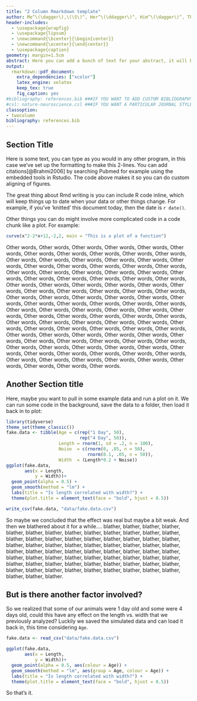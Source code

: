 ```yaml
---
title: "2 Column Rmarkdown template"
author: Me^\(\dagger\),\(\S\)^, Her^\(\ddagger\)^, Him^\(\dagger\)^, Them^\(\ddagger\)^
header-includes:
  - \usepackage{wrapfig}
  - \usepackage{lipsum}
  - \newcommand{\bcenter}{\begin{center}}
  - \newcommand{\ecenter}{\end{center}}
  - \usepackage{caption}
geometry: margin=1.5cm
abstract: Here you can add a bunch of text for your abstract, it will be formatted independently from the rest of the document, so you can't use as many of the tricks you'd use in markdown, but you can write in \textit{italics}, \textbf{bold} and \textcolor{red}{different} \textcolor{blue}{colors}.
output:
  rmarkdown::pdf_document:
    extra_dependencies: ["xcolor"]
    latex_engine: xelatex
    keep_tex: true
    fig_caption: yes   
#bibliography: references.bib ###IF YOU WANT TO ADD CUSTOM BIBLIOGRAPHY
#csl: nature-neuroscience.csl ###IF YOU WANT A PARTICULAR JOURNAL STYLE
classoption:
- twocolumn
bibliography: references.bib
---
```


## Section Title

Here is some text, you can type as you would in any other program, in this case we've set up the formatting to make this 2-lines. You can add citations[@Brahmi2006] by searching Pubmed for example using the embedded tools in Rstudio. The code above makes it so you can do custom aligning of figures.

The great thing about Rmd writing is you can include R code inline, which will keep things up to date when your data or other things change. For example, if you've 'knitted' this document today, then the date is `r date()`.

Other things you can do might involve more complicated code in a code chunk like a plot. For example:

```r
curve(x^2-2*x+12,-2,2, main = "This is a plot of a function")
```

Other words, Other words, Other words, Other words, Other words, Other words, Other words, Other words, Other words, Other words, Other words, Other words, Other words, Other words, Other words, Other words, Other words, Other words, Other words, Other words, Other words, Other words, Other words, Other words, Other words, Other words, Other words, Other words, Other words, Other words, Other words, Other words, Other words, Other words, Other words, Other words, Other words, Other words, Other words, Other words, Other words, Other words, Other words, Other words, Other words, Other words, Other words, Other words, Other words, Other words, Other words, Other words, Other words, Other words, Other words, Other words, Other words, Other words, Other words, Other words, Other words, Other words, Other words, Other words, Other words, Other words, Other words, Other words, Other words, Other words, Other words, Other words, Other words, Other words, Other words, Other words, Other words, Other words, Other words, Other words, Other words, Other words, Other words, Other words, Other words, Other words, Other words, Other words, Other words, Other words, Other words, Other words, Other words, Other words, Other words, Other words, Other words, Other words, Other words, Other words, Other words, Other words, Other words, Other words, Other words, Other words, Other words, Other words.

## Another Section title

Here, maybe you want to pull in some example data and run a plot on it. We can run some code in the background, save the data to a folder, then load it back in to plot:

```r
library(tidyverse)
theme_set(theme_classic())
fake.data <- tibble(Age = c(rep("1 Day", 50), 
                            rep("4 Day", 50)),
                    Length = rnorm(1, sd = .2, n = 100),
                    Noise  = c(rnorm(0, .05, n = 50),
                               rnorm(0.1, .05, n = 50)),
                    Width  = (Length*0.2 + Noise))
ggplot(fake.data,
       aes(x = Length,
           y = Width))+
  geom_point(alpha = 0.5) +
  geom_smooth(method = "lm") +
  labs(title = "Is length correlated with width?") +
  theme(plot.title = element_text(face = "bold", hjust = 0.5))

write_csv(fake.data, "data/fake.data.csv")
```

So maybe we concluded that the effect was real but maybe a bit weak. And then we blathered about it for a while.... blather, blather, blather, blather, blather, blather, blather, blather, blather, blather, blather, blather, blather, blather, blather, blather, blather, blather, blather, blather, blather, blather, blather, blather, blather, blather, blather, blather, blather, blather, blather, blather, blather, blather, blather, blather, blather, blather, blather, blather, blather, blather, blather, blather, blather, blather, blather, blather, blather, blather, blather, blather, blather, blather, blather, blather, blather, blather, blather, blather, blather, blather, blather, blather, blather, blather, blather, blather, blather, blather.

## But is there another factor involved?

So we realized that some of our animals were 1 day old and some were 4 days old, could this have any effect on the length vs. width that we previously analyzed? Luckily we saved the simulated data and can load it back in, this time considering `Age`.

```r
fake.data <- read_csv("data/fake.data.csv")

ggplot(fake.data,
       aes(x = Length,
           y = Width))+
  geom_point(alpha = 0.5, aes(colour = Age)) +
  geom_smooth(method = "lm", aes(group = Age, colour = Age)) +
  labs(title = "Is length correlated with width?") +
  theme(plot.title = element_text(face = "bold", hjust = 0.5))

```

So that's it.
